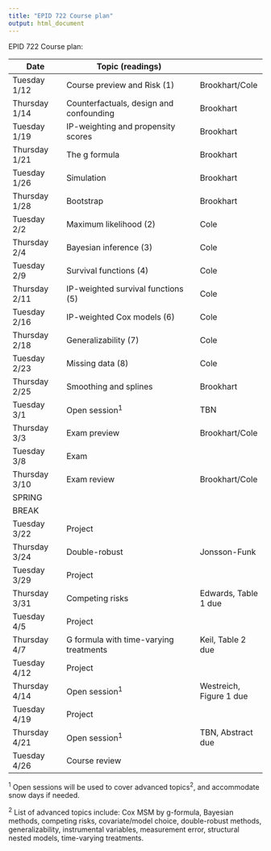 ```yaml
---
title: "EPID 722 Course plan"
output: html_document
---
```


EPID 722 Course plan:


| Date          | Topic (readings)                    |                   |
|---------------|-------------------------------------|-------------------|
| Tuesday 1/12  | Course preview and Risk (1)         | Brookhart/Cole    |
| Thursday 1/14 | Counterfactuals, design and confounding | Brookhart         |
| Tuesday 1/19  | IP-weighting and propensity scores    | Brookhart         |
| Thursday 1/21 | The g formula  | Brookhart         |
| Tuesday  1/26 | Simulation                       | Brookhart         |
| Thursday 1/28 | Bootstrap                           | Brookhart         |
| Tuesday 2/2   | Maximum likelihood (2)       | Cole              |
| Thursday 2/4  | Bayesian inference (3)      | Cole              |
| Tuesday 2/9   | Survival functions (4)         | Cole              |
| Thursday 2/11 | IP-weighted survival functions (5)  | Cole         |
| Tuesday 2/16  | IP-weighted Cox models (6)                       | Cole              |
| Thursday 2/18 | Generalizability (7)             | Cole              |
| Tuesday 2/23  | Missing data (8)        | Cole              |
| Thursday 2/25 | Smoothing and splines | Brookhart              |
| Tuesday 3/1   | Open session<sup>1</sup>                       | TBN               |
| Thursday 3/3  | Exam preview                        | Brookhart/Cole    |
| Tuesday 3/8   | Exam                                |                   |
| Thursday 3/10 | Exam review                         | Brookhart/Cole    |
| SPRING        |                                     |                   |
| BREAK         |                                     |                   |
| Tuesday 3/22  | Project                             |                   |
| Thursday 3/24 | Double-robust                      | Jonsson-Funk               |
| Tuesday 3/29  | Project                             |                   |
| Thursday 3/31 | Competing risks                       | Edwards, Table 1 due  |
| Tuesday 4/5   | Project                             |                   |
| Thursday 4/7  | G formula with time-varying treatments                       | Keil, Table 2 due  |
| Tuesday 4/12  | Project                             |                   |
| Thursday 4/14 | Open session<sup>1</sup>                       | Westreich, Figure 1 due |
| Tuesday 4/19  | Project                             |                   |
| Thursday 4/21 | Open session<sup>1</sup>                       | TBN, Abstract due |
| Tuesday 4/26  | Course review                       |                   |

<sup>1</sup> Open sessions will be used to cover advanced topics<sup>2</sup>, and accommodate snow days if needed.

<sup>2</sup> List of advanced topics include: Cox MSM by g-formula, Bayesian methods, competing risks, covariate/model choice, double-robust methods, generalizability, instrumental variables, measurement error, structural nested models, time-varying treatments.

